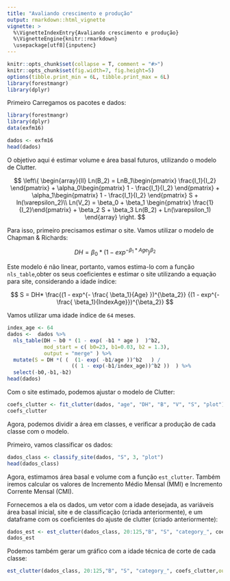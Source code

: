```yaml
---
title: "Avaliando crescimento e produção"
output: rmarkdown::html_vignette
vignette: >
  %\VignetteIndexEntry{Avaliando crescimento e produção}
  %\VignetteEngine{knitr::rmarkdown}
  \usepackage[utf8]{inputenc}
---
```

  
```r
knitr::opts_chunk$set(collapse = T, comment = "#>")
knitr::opts_chunk$set(fig.width=7, fig.height=5)
options(tibble.print_min = 6L, tibble.print_max = 6L)
library(forestmangr)
library(dplyr)
```

Primeiro Carregamos os pacotes e dados:

```r
library(forestmangr)
library(dplyr)
data(exfm16)

dados <- exfm16
head(dados)
```

O objetivo aqui é estimar volume e área basal futuros, utilizando o modelo de Clutter.

 $$   \left\{
                \begin{array}{ll}
                  Ln(B_2) = LnB_1\begin{pmatrix}  \frac{I_1}{I_2} \end{pmatrix} +  \alpha_0\begin{pmatrix} 1 - \frac{I_1}{I_2} \end{pmatrix} + \alpha_1\begin{pmatrix} 1 - \frac{I_1}{I_2} \end{pmatrix} S + ln(\varepsilon_2)\\
                  Ln(V_2) = \beta_0 + \beta_1 \begin{pmatrix} \frac{1}{I_2}\end{pmatrix} + \beta_2 S + \beta_3 Ln(B_2) + Ln(\varepsilon_1)
                \end{array}
              \right. $$

Para isso, primeiro precisamos estimar o site. Vamos utilizar o modelo de Chapman & Richards: 

$$ DH = \beta_0 * (1 - exp^{-\beta_1 * Age})^{\beta_2}  $$

Este modelo é não linear, portanto, vamos estima-lo com a função `nls_table`,obter os seus coeficientes e estimar o site utilizando a equação para site, considerando a idade índice:

$$ S = DH* \frac{(1 - exp^{- \frac{ \beta_1}{Age} })^{\beta_2}}
{(1 - exp^{- \frac{ \beta_1}{IndexAge}})^{\beta_2}}  $$


Vamos utilizar uma idade índice de `64` meses.
```r
index_age <- 64
dados <-  dados %>% 
  nls_table(DH ~ b0 * (1 - exp( -b1 * age )  )^b2, 
            mod_start = c( b0=23, b1=0.03, b2 = 1.3), 
            output = "merge" ) %>% 
  mutate(S = DH *( (  (1- exp( -b1/age ))^b2   ) / 
                     (( 1 - exp(-b1/index_age))^b2 ))  ) %>% 
  select(-b0,-b1,-b2)
head(dados)
```

Com o site estimado, podemos ajustar o modelo de Clutter:

```r
coefs_clutter <- fit_clutter(dados, "age", "DH", "B", "V", "S", "plot")
coefs_clutter
```

Agora, podemos dividir a área em classes, e verificar a produção de cada classe com o modelo.

Primeiro, vamos classificar os dados:

```r
dados_class <- classify_site(dados, "S", 3, "plot")
head(dados_class)
```

Agora, estimamos área basal e volume com a função `est_clutter`. Também iremos calcular os valores de Incremento Médio Mensal (MMI) e Incremento Corrente Mensal (CMI).

Fornecemos a ela os dados, um vetor com a idade desejada, as variáveis área basal inicial,
site e de classificação (criada anteriormente), e um dataframe com os coeficientes do ajuste
de clutter (criado anteriormente):

```r
dados_est <- est_clutter(dados_class, 20:125,"B", "S", "category_", coefs_clutter) 
dados_est
```

Podemos também gerar um gráfico com a idade técnica de corte de cada classe:

```r
est_clutter(dados_class, 20:125,"B", "S", "category_", coefs_clutter,output="plot")
```




